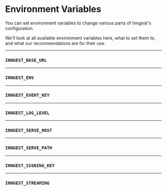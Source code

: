 # Environment Variables

You can set environment variables to change various parts of Inngest's configuration.

We'll look at all available environment variables here, what to set them to, and what our recommendations are for their use.

---

### `INNGEST_BASE_URL`

---

### `INNGEST_ENV`

---

### `INNGEST_EVENT_KEY`

---

### `INNGEST_LOG_LEVEL`

---

### `INNGEST_SERVE_HOST`

---

### `INNGEST_SERVE_PATH`

---

### `INNGEST_SIGNING_KEY`

---

### `INNGEST_STREAMING`
